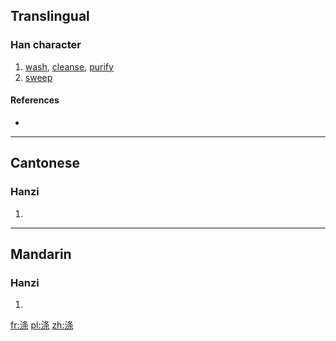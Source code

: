{{also|滌}}
==Translingual==

===Han character===
{{Han char|rn=85|rad=水|as=07|sn=10|four=|canj=水竹水木 (EHED)}}

# [[wash]], [[cleanse]], [[purify]]
# [[sweep]]

====References====
* {{Han ref|kx=0627.311|hdz=31631.050|uh=6DA4|ud=28068}}

----

==Cantonese==

===Hanzi===
{{yue-hanzi|jyut=|y=dik6|tra=滌}}

# {{defn|lang=yue|sort=水07}}

----

==Mandarin==

===Hanzi===
{{cmn-hanzi|tra=滌|pin=[[dí]] ([[di2]])|wg=ti<sup>2</sup>}}

# {{defn|lang=cmn|sort=水07}}

[[fr:涤]]
[[pl:涤]]
[[zh:涤]]
